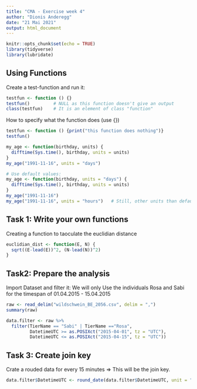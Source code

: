 ```yaml
---
title: "CMA - Exercise week 4"
author: "Dionis Anderegg"
date: "21 Mai 2021"
output: html_document
---
```


```r
knitr::opts_chunk$set(echo = TRUE)
library(tidyverse)
library(lubridate)
```

## Using Functions

Create a test-function and run it:
```r
testfun <- function () {}
testfun()         # NULL as this function doesn't give an output
class(testfun)    # It is an element of class "function"
```

How to specify what the function does (use {})
```r
testfun <- function () {print("this function does nothing")}
testfun()

my_age <- function(birthday, units) {
  difftime(Sys.time(), birthday, units = units)
}
my_age("1991-11-16", units = "days")

# Use default values:
my_age <- function(birthday, units = "days") {
  difftime(Sys.time(), birthday, units = units)
}
my_age("1991-11-16")
my_age("1991-11-16", units = "hours")   # Still, other units than default are possible.
```

## Task 1: Write your own functions
Creating a function to taoculate the euclidian distance
```r
euclidian_dist <- function(E, N) {
  sqrt((E-lead(E))^2, (N-lead(N))^2)
}
```

## Task2: Prepare the analysis
Import Dataset and filter it:
We will only Use the individuals Rosa and Sabi for the timespan of 01.04.2015 - 15.04.2015
```r
raw <- read_delim("wildschwein_BE_2056.csv", delim = ",")
summary(raw)

data.filter <- raw %>%
  filter(TierName == "Sabi" | TierName =="Rosa", 
         DatetimeUTC >= as.POSIXct("2015-04-01", tz = "UTC"), 
         DatetimeUTC <= as.POSIXct("2015-04-15", tz = "UTC"))
```

## Task 3: Create join key
Crate a rouded data for every 15 minutes => This will be the join key.
```r
data.filter$DatetimeUTC <- round_date(data.filter$DatetimeUTC, unit = "15 minutes")
```
